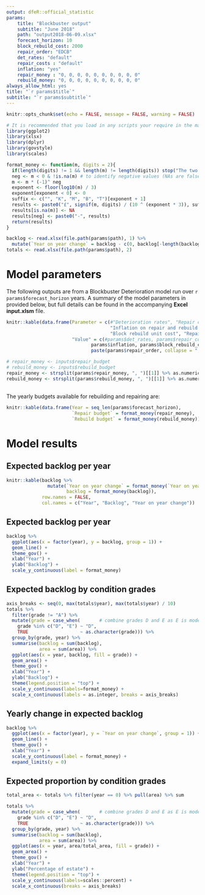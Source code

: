 ```yaml
---
output: dfeR::official_statistic
params:
    title: "Blockbuster output"
    subtitle: "June 2018"
    path: "output2018-06-09.xlsx"
    forecast_horizon: 10
    block_rebuild_cost: 2000
    repair_order: "EDCB"
    det_rates: "default"
    repair_costs : "default"
    inflation: "yes"
    repair_money : "0, 0, 0, 0, 0, 0, 0, 0, 0, 0"
    rebuild_money: "0, 0, 0, 0, 0, 0, 0, 0, 0, 0"
always_allow_html: yes 
title: "`r params$title`"
subtitle: "`r params$subtitle`"
---
```


```r
knitr::opts_chunk$set(echo = FALSE, message = FALSE, warning = FALSE)

# It is recommended that you load in any scripts your require in the markdown here. E.g:
library(ggplot2)
library(xlsx)
library(dplyr)
library(govstyle)
library(scales)

format_money <- function(m, digits = 2){
  if(length(digits) != 1 && length(m) != length(digits)) stop("The two arguments must be of the same length.")
  neg <- m < 0 & !is.na(m) # to identify negative values (NAs are false)
  m <- m * (-1)^ neg
  exponent <- floor(log10(m) / 3)
  exponent[exponent < 0] <- 0
  suffix <- c("", "K", "M", "B", "T")[exponent + 1]
  results <- paste0("£", signif(m, digits) / (10 ^ (exponent * 3)), suffix)
  results[is.na(m)] <- NA
  results[neg] <- paste0("-", results)
  return(results)
}
```

```r
backlog <- read.xlsx(file.path(params$path), 1) %>%
  mutate(`Year on year change` = backlog - c(0, backlog[-length(backlog)]))
totals <- read.xlsx(file.path(params$path), 2)
```

# Model parameters

The following outputs are from a Blockbuster Deterioration model run over `r params$forecast_horizon` years. A summary of the model parameters in provided below, but full details can be found in the accompanying **Excel input.xlsm** file.

```r

knitr::kable(data.frame(Parameter = c(#"Deterioration rates", "Repair costs", 
                                      "Inflation on repair and rebuild costs",
                                      "Block rebuild unit cost", "Repair order"),
                        "Value" = c(#params$det_rates, params$repair_costs,
                               params$inflation, params$block_rebuild_cost,
                               paste(params$repair_order, collapse = ", "))))

# repair_money <- inputs$repair_budget
# rebuild_money <- inputs$rebuild_budget
repair_money <- strsplit(params$repair_money, ", ")[[1]] %>% as.numeric
rebuild_money <- strsplit(params$rebuild_money, ", ")[[1]] %>% as.numeric
```

##

The yearly budgets available for rebuilding and repairing are:

```r

knitr::kable(data.frame(Year = seq_len(params$forecast_horizon),
                        `Repair budget` = format_money(repair_money),
                        `Rebuild budget` = format_money(rebuild_money)))

```

# Model results

## Expected backlog per year

```r
knitr::kable(backlog %>%
               mutate(`Year on year change` = format_money(`Year on year change`),
                      backlog = format_money(backlog)),
             row.names = FALSE,
             col.names = c("Year", "Backlog", "Year on year change"))
```

## Expected backlog per year

```r
backlog %>%
  ggplot(aes(x = factor(year), y = backlog, group = 1)) + 
  geom_line() + 
  theme_gov() +
  xlab("Year") +
  ylab("Backlog") +
  scale_y_continuous(label = format_money)
```

## Expected backlog by condition grades

```r
axis_breaks <- seq(0, max(totals$year), max(totals$year) / 10)
totals %>%
  filter(grade != "A") %>%
  mutate(grade = case_when(       # combine grades D and E as E is model internal
    grade %in% c("D", "E") ~ "D",
    TRUE                   ~ as.character(grade))) %>%
  group_by(grade, year) %>%
  summarise(backlog = sum(backlog),
            area = sum(area)) %>%
  ggplot(aes(x = year, backlog, fill = grade)) + 
  geom_area() + 
  theme_gov() +
  xlab("Year") +
  ylab("Backlog") + 
  theme(legend.position = "top") +
  scale_y_continuous(labels=format_money) +
  scale_x_continuous(labels = as.integer, breaks = axis_breaks)
```



## Yearly change in expected backlog

```r
backlog %>%
  ggplot(aes(x = factor(year), y = `Year on year change`, group = 1)) + 
  geom_line() + 
  theme_gov() +
  xlab("Year") +
  scale_y_continuous(label = format_money) +
  expand_limits(y = 0)
```

## Expected proportion by condition grades

```r
total_area <- totals %>% filter(year == 0) %>% pull(area) %>% sum

totals %>%
  mutate(grade = case_when(       # combine grades D and E as E is model internal
    grade %in% c("D", "E") ~ "D",
    TRUE                   ~ as.character(grade))) %>%
  group_by(grade, year) %>%
  summarise(backlog = sum(backlog),
            area = sum(area)) %>%
  ggplot(aes(x = year, area/total_area, fill = grade)) + 
  geom_area() + 
  theme_gov() +
  xlab("Year") +
  ylab("Percentage of estate") + 
  theme(legend.position = "top") +
  scale_y_continuous(labels=scales::percent) +
  scale_x_continuous(breaks = axis_breaks)
```
